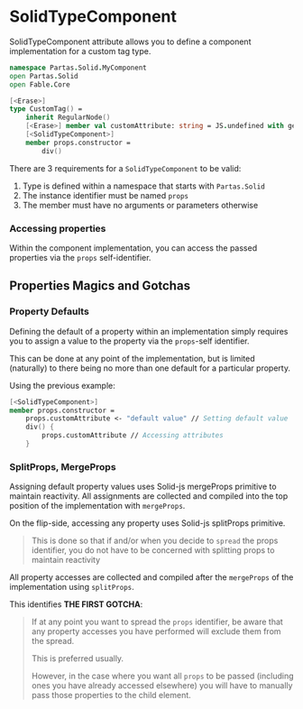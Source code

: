 # SolidTypeComponent

SolidTypeComponent attribute allows you to define a component implementation for a custom tag type.

```fsharp
namespace Partas.Solid.MyComponent
open Partas.Solid
open Fable.Core

[<Erase>]
type CustomTag() =
    inherit RegularNode()
    [<Erase>] member val customAttribute: string = JS.undefined with get,set
    [<SolidTypeComponent>]
    member props.constructor =
        div()
```

There are 3 requirements for a `SolidTypeComponent` to be valid:
1. Type is defined within a namespace that starts with `Partas.Solid`
2. The instance identifier must be named `props`
3. The member must have no arguments or parameters otherwise

### Accessing properties

Within the component implementation, you can access the passed properties via the `props` self-identifier.

## Properties Magics and Gotchas

### Property Defaults

Defining the default of a property within an implementation simply requires you to assign a value to the property via the `props`-self identifier.

This can be done at any point of the implementation, but is limited (naturally) to there being no more than one default for a particular property.

Using the previous example:

```fsharp
[<SolidTypeComponent>]
member props.constructor =
    props.customAttribute <- "default value" // Setting default value
    div() {
        props.customAttribute // Accessing attributes
    }
```

### SplitProps, MergeProps

Assigning default property values uses Solid-js mergeProps primitive to maintain reactivity. All assignments are collected and compiled into the top position of the implementation with `mergeProps`.

On the flip-side, accessing any property uses Solid-js splitProps primitive.

> This is done so that if and/or when you decide to `spread` the props identifier, you do not have to be concerned with splitting props to maintain reactivity

All property accesses are collected and compiled after the `mergeProps` of the implementation using `splitProps`.

This identifies **THE FIRST GOTCHA**:

> If at any point you want to spread the `props` identifier, be aware that any property accesses you have performed will exclude them from the spread.
>
> This is preferred usually.
>
> However, in the case where you want all `props` to be passed (including ones you have already accessed elsewhere) you will have to manually pass those properties to the child element.